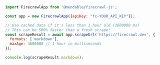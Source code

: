 ```javascript JavaScript
import FirecrawlApp from '@mendable/firecrawl-js';

const app = new FirecrawlApp({apiKey: "fc-YOUR_API_KEY"});

// Use cached data if it's less than 1 hour old (3600000 ms)
// This can be 500% faster than a fresh scrape!
const scrapeResult = await app.scrapeUrl('https://firecrawl.dev', {
  formats: ['markdown'],
  maxAge: 3600000 // 1 hour in milliseconds
});

console.log(scrapeResult.markdown);
```
